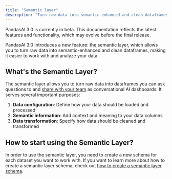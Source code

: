 ```yaml
---
title: "Semantic layer"
description: "Turn raw data into semantic-enhanced and clean dataframes"
---
```


<Note title="Beta Notice">
PandasAI 3.0 is currently in beta. This documentation reflects the latest features and functionality, which may evolve before the final release.
</Note>

PandasAI 3.0 introduces a new feature: the semantic layer, which allows you to turn raw data into semantic-enhanced and clean dataframes, making it easier to work with and analyze your data.

## What's the Semantic Layer?

The semantic layer allows you to turn raw data into dataframes you can ask questions to and [share with your team](/v3/share-dataframes) as conversational AI dashboards. It serves several important purposes:

1. **Data configuration**: Define how your data should be loaded and processed
2. **Semantic information**: Add context and meaning to your data columns
3. **Data transformation**: Specify how data should be cleaned and transformed

## How to start using the Semantic Layer?

In order to use the semantic layer, you need to create a new schema for each dataset you want to work with.
If you want to learn more about how to create a semantic layer schema, check out [how to create a semantic layer schema](/v3/new-semantic-layer-schema).